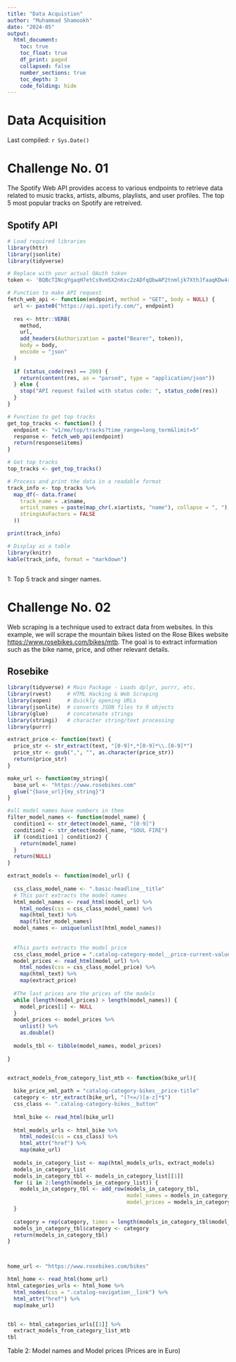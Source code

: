```yaml
---
title: "Data Acquistion"
author: "Muhammad Shamookh"
date: "2024-05"
output:
  html_document:
    toc: true
    toc_float: true
    df_print: paged
    collapsed: false
    number_sections: true
    toc_depth: 3
    code_folding: hide
---
```


# Data Acquisition

Last compiled: `r Sys.Date()`

# Challenge No. 01
The Spotify Web API provides access to various endpoints to retrieve data related to music tracks, artists, albums, playlists, and user profiles. The top 5 most popular tracks on Spotify are retreived.

## Spotify API
```r
# Load required libraries
library(httr)
library(jsonlite)
library(tidyverse)

# Replace with your actual OAuth token
token <- 'BQBcTINcgYgaqH7etCs9vm5X2nKxc2zADfqQbwAP2tnmljk7XthJfaaqKDw4rWFN6cspyISpo7JyQiGIvETRqZ-szLLhyOGp--e_gnzER5RthEDfjtNAUedH8Vf0F8YuEKXCE5wXmfzfXnrItCrxzZIR29-pGlbyPBZHrHsJq1LPAEkUemWZ95ABVoCYlGWTd10EqzocX8zAwcIhtWIrvVDHX4-3SRBMjO-O4QiBMF94f42TSPKp068At2-MuZ0c7SMvbWBaeO3g-0Wt8qT4rvSgPyyn'

# Function to make API request
fetch_web_api <- function(endpoint, method = "GET", body = NULL) {
  url <- paste0("https://api.spotify.com/", endpoint)
  
  res <- httr::VERB(
    method,
    url,
    add_headers(Authorization = paste("Bearer", token)),
    body = body,
    encode = "json"
  )
  
  if (status_code(res) == 200) {
    return(content(res, as = "parsed", type = "application/json"))
  } else {
    stop("API request failed with status code: ", status_code(res))
  }
}

# Function to get top tracks
get_top_tracks <- function() {
  endpoint <- "v1/me/top/tracks?time_range=long_term&limit=5"
  response <- fetch_web_api(endpoint)
  return(response$items)
}

# Get top tracks
top_tracks <- get_top_tracks()

# Process and print the data in a readable format
track_info <- top_tracks %>%
  map_df(~ data.frame(
    track_name = .x$name,
    artist_names = paste(map_chr(.x$artists, "name"), collapse = ", "),
    stringsAsFactors = FALSE
  ))

print(track_info)

# Display as a table
library(knitr)
kable(track_info, format = "markdown")



```
 1: Top 5 track and singer names.


# Challenge No. 02
Web scraping is a technique used to extract data from websites. In this example, we will scrape the mountain bikes listed on the Rose Bikes website <https://www.rosebikes.com/bikes/mtb>. The goal is to extract information such as the bike name, price, and other relevant details.

## Rosebike

```r
library(tidyverse) # Main Package - Loads dplyr, purrr, etc.
library(rvest)     # HTML Hacking & Web Scraping
library(xopen)     # Quickly opening URLs
library(jsonlite)  # converts JSON files to R objects
library(glue)      # concatenate strings
library(stringi)   # character string/text processing
library(purrr)

extract_price <- function(text) {
  price_str <- str_extract(text, "[0-9]*,*[0-9]*\\.[0-9]*")
  price_str <- gsub(",", "", as.character(price_str))
  return(price_str)
}

make_url <- function(my_string){
  base_url <- "https://www.rosebikes.com"
  glue("{base_url}{my_string}")
}

#all model names have numbers in them
filter_model_names <- function(model_name) {
  condition1 <- str_detect(model_name, "[0-9]")
  condition2 <- str_detect(model_name, "SOUL FIRE")
  if (condition1 | condition2) {
    return(model_name)
  }
  return(NULL)
}

extract_models <- function(model_url) {
  
  css_class_model_name <- ".basic-headline__title"
  # This part extracts the model names
  html_model_names <- read_html(model_url) %>%
    html_nodes(css = css_class_model_name) %>%
    map(html_text) %>%
    map(filter_model_names)
  model_names <- unique(unlist(html_model_names))
  
  
  #This parts extracts the model price
  css_class_model_price = ".catalog-category-model__price-current-value"
  model_prices <- read_html(model_url) %>%
    html_nodes(css = css_class_model_price) %>%
    map(html_text) %>%
    map(extract_price)
  
  #The last prices are the prices of the models
  while (length(model_prices) > length(model_names)) {
    model_prices[1] <- NULL
  }
  model_prices <- model_prices %>%
    unlist() %>%
    as.double()
  
  models_tbl <- tibble(model_names, model_prices)
  
}


extract_models_from_category_list_mtb <- function(bike_url){
  
  bike_price_xml_path = "catalog-category-bikes__price-title"
  category <- str_extract(bike_url, "(?<=/)[a-z]*$")
  css_class <- ".catalog-category-bikes__button"
  
  html_bike <- read_html(bike_url)
  
  html_models_urls <- html_bike %>%
    html_nodes(css = css_class) %>%
    html_attr("href") %>%
    map(make_url)
  
  models_in_category_list <- map(html_models_urls, extract_models)
  models_in_category_list
  models_in_category_tbl <- models_in_category_list[[1]]
  for (i in 2:length(models_in_category_list)) {
    models_in_category_tbl <- add_row(models_in_category_tbl, 
                                      model_names = models_in_category_list[[i]]$model_names,
                                      model_prices = models_in_category_list[[i]]$model_prices)
  }
  
  category = rep(category, times = length(models_in_category_tbl$model_names))
  models_in_category_tbl$category <- category
  return(models_in_category_tbl)
}



home_url <- "https://www.rosebikes.com/bikes"

html_home <- read_html(home_url)
html_categories_urls <- html_home %>%
  html_nodes(css = ".catalog-navigation__link") %>%
  html_attr("href") %>%
  map(make_url)


tbl <- html_categories_urls[[1]] %>%
  extract_models_from_category_list_mtb
tbl 
```
Table 2: Model names and Model prices (Prices are in Euro)









